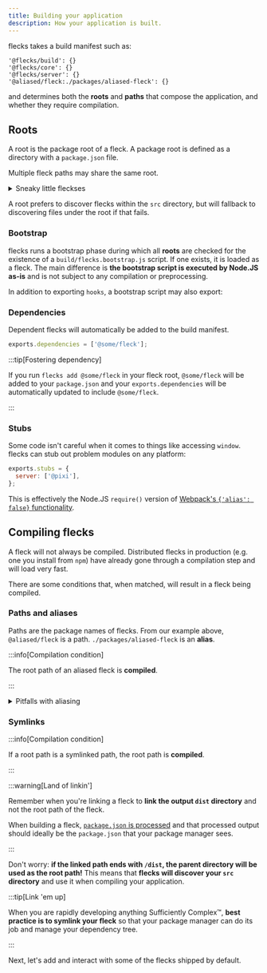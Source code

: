 ```yaml
---
title: Building your application
description: How your application is built.
---
```


flecks takes a build manifest such as:

```
'@flecks/build': {}
'@flecks/core': {}
'@flecks/server': {}
'@aliased/fleck:./packages/aliased-fleck': {}
```

and determines both the **roots** and **paths** that compose the application, and whether they
require compilation.

## Roots

A root is the package root of a fleck. A package root is defined as a directory with a
`package.json` file.

Multiple fleck paths may share the same root.

<details>
<summary>Sneaky little fleckses</summary>

`@flecks/react`'s root contains 7 flecks!

- `@flecks/react`
- `@flecks/react/client`
- `@flecks/react/router`
- `@flecks/react/router/client`
- `@flecks/react/router/server`
- `@flecks/react/server`
- `@flecks/react/tabs`

</details>

A root prefers to discover flecks within the `src` directory, but will fallback to discovering
files under the root if that fails.

### Bootstrap

flecks runs a bootstrap phase during which all **roots** are checked for the existence of a
`build/flecks.bootstrap.js` script. If one exists, it is loaded as a fleck. The main difference
is **the bootstrap script is executed by Node.JS as-is** and is not subject to any compilation or
preprocessing.

In addition to exporting `hooks`, a bootstrap script may also export:

### Dependencies

Dependent flecks will automatically be added to the build manifest.

```js
exports.dependencies = ['@some/fleck'];
```

:::tip[Fostering dependency]

If you run `flecks add @some/fleck` in your fleck root, `@some/fleck` will be added to your
`package.json` and your `exports.dependencies` will be automatically updated to include
`@some/fleck`.

:::

### Stubs

Some code isn't careful when it comes to things like accessing `window`. flecks can stub out
problem modules on any platform:

```js
exports.stubs = {
  server: ['@pixi'],
};
```

This is effectively the Node.JS `require()` version of
[Webpack's `{'alias': false}` functionality](https://webpack.js.org/configuration/resolve/#resolvealias).

## Compiling flecks

A fleck will not always be compiled. Distributed flecks in production (e.g. one you install from
`npm`) have already gone through a compilation step and will load very fast.

There are some conditions that, when matched, will result in a fleck being compiled.

### Paths and aliases

Paths are the package names of flecks. From our example above, `@aliased/fleck` is a
path. `./packages/aliased-fleck` is an **alias**.

:::info[Compilation condition]

The root path of an aliased fleck is **compiled**.

:::

<details>
<summary>Pitfalls with aliasing</summary>

:::warning[Aliased modules spaghetti]

When an aliased fleck is compiled, its own `node_modules` directory is added to the module search
paths for the application. This makes it **very easy** to get started writing a modular fleck.

There can easily come a point where aliased flecks in an application may have very esoteric
relationship between their `node_modules` directories, including but not limited to duplicate
versions of libraries being included in a compilation.

flecks makes very little effort to solve this problem as it is considered out of scope.

:::

:::warning[Unlikely alias]

You probably shouldn't do things like name an alias the same thing as a package that actually
exists in your `node_modules` directory. This is mitigated if you use the default monorepo
structure (unless your application name is identical to a monorepo organization that already
exists on `npm`: **don't do that**).

:::

All that being said, **aliasing exists** and it can take you pretty far!

If you'd like to help define better behavior for these edge cases you could always
[submit a pull request](https://github.com/cha0s/flecks/compare). :smile:

</details>


### Symlinks

:::info[Compilation condition]

If a root path is a symlinked path, the root path is **compiled**.

:::

:::warning[Land of linkin']

Remember when you're linking a fleck to **link the output `dist` directory** and not the root path
of the fleck.

When building a fleck, [`package.json` is processed](./building-your-fleck#processing-packagejson)
and that processed output should ideally be the `package.json` that your package manager sees.

:::

Don't worry: **if the linked path ends with `/dist`, the parent directory will be used as the root
path!** This means that **flecks will discover your `src` directory** and use it when compiling
your application.

:::tip[Link 'em up]

When you are rapidly developing anything Sufficiently Complex:tm:, **best practice is to symlink
your fleck** so that your package manager can do its job and manage your dependency tree.

:::

Next, let's add and interact with some of the flecks shipped by default.
